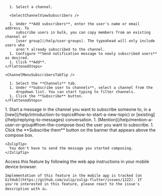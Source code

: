 
<DependsOnPermissions />

<Tabs>
  <TabItem label="Via channel settings">
    <FlattenedSteps>
      <NavigationSteps target="relative/channel/all" />

      1. Select a channel.

      <SelectChannelViewSubscribers />

      1. Under **Add subscribers**, enter the user's name or email address. To
         subscribe users in bulk, you can copy members from an existing channel or
         [user group](/help/user-groups). The typeahead will only include users who
         aren't already subscribed to the channel.
      1. Configure **Send notification message to newly subscribed users** as desired.
      1. Click **Add**.
    </FlattenedSteps>

    <ChannelMenuSubscribersTabTip />
  </TabItem>

  <TabItem label="Via user profile">
    <FlattenedSteps>
      <RightSidebarViewProfile />

      1. Select the **Channels** tab.
      1. Under **Subscribe user to channels**, select a channel from the
         dropdown list. You can start typing to filter channels.
      1. Click the **Subscribe** button.
    </FlattenedSteps>
  </TabItem>

  <TabItem label="Via compose box">
    <Steps>
      1. Start a message in the channel you want to subscribe someone to, in a
         [new](/help/introduction-to-topics#how-to-start-a-new-topic) or
         [existing](/help/replying-to-messages) conversation.
      1. [Mention](/help/mention-a-user-or-group#from-the-compose-box) the user you
         want to subscribe.
      1. Click the **Subscribe them** button on the banner that appears above the
         compose box.
    </Steps>

    <ZulipTip>
      You don't have to send the message you started composing.
    </ZulipTip>
  </TabItem>

  <TabItem label="Mobile">
    Access this feature by following the web app instructions in your
    mobile device browser.

    Implementation of this feature in the mobile app is tracked [on
    GitHub](https://github.com/zulip/zulip-flutter/issues/1222). If
    you're interested in this feature, please react to the issue's
    description with 👍.
  </TabItem>
</Tabs>

<AutomatedDmChannelSubscription />
